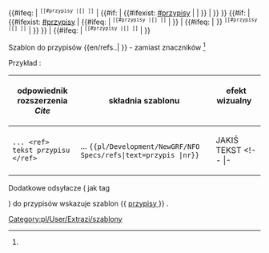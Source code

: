<noinclude>{{pl/Development/NewGRF/inne strony|en= 
|pl=Template:pl/Development/NewGRF/NFO Specs/refs
}}</noinclude><includeonly><!--
 ~ ~ ~ ~ ~ ~ ~ ~ ~ ~ koment bez typów ~ ~ ~ ~ ~ ~ ~ ~ ~ ~
--><!--{{#if: {{{1|}}} | --><!--
--><!--<h5><font style=visibility:hidden>--><!-- <span style=visibility:hidden>1</span> --><!--<span title=1 style=visibility:hidden>1</span>--><!--</font></h5>--><!--
--><!--<span style=padding:1px;white-space:nowrap>{{{text|}}}<span title="odsyłacz do {{{1|}}} na dole"><sup><tt>[[#Przypisy |[{{{1|}}}] ]]</tt></sup></span></span> --><!--
--><!-- | #ifexist: [[{{{PAGENAME}}}#Przypisy]] | | {{{text|}}} }} }}--><!--
 ~ ~ ~ ~ ~ ~ ~ ~ ~ ~ koment początek ~ ~ ~ ~ ~ ~ ~
--><span id = "{{{1|}}}"> <!--opcjonalny tekst--> </span> <!--
-->{{#ifeq: {{{1|}}} <!-- 
-->| <span style=padding:1px;white-space:nowrap>{{{text|}}} <!--
  --><span title="odsyłacz do {{{1|}}} na dole"><sup><tt>[[#przypisy |[{{{1|}}}] ]]</tt></sup></span></span> <!--
-->| {{#if: {{{text|}}} | {{#ifexist: [[#przypisy]] | {{{text|}}} | }} | }} }}<!--
--><!--
~ ~ ~ ~ ~ ~ ~ ~ ~ ~ początek ~ ~ ~ ~ ~ ~ ~
--><span id = "{{{1|}}}"> <!--opcjonalny tekst--> </span> <!--
--> {{#if: {{{text|}}} <!--
--> | {{#ifexist: [[#przypisy]] <!--
  --> | {{#ifeq: {{{1|}}} <!--
    ~ ~ ~ ~ ~ ~ ~ ~ ~ ~ text & przypisy & nr ~ ~ ~ ~ ~ ~ ~
    --> | <span title="odsyłacz do {{{1|}}} na dole"><sup><tt>[[#przypisy |[{{{1|}}}] ]]</tt><!--
       --></sup></span></span> <!--
    ~ ~ ~ ~ ~ ~ ~ ~ ~ ~ text & przypisy ( bez nr ) ~ ~ ~ ~ ~ ~ ~
    --> | }} <!-- koniec #ifeq
    ~ ~ ~ ~ ~ ~ ~ ~ ~ ~ ( bez przypisu ) ~ ~ ~ ~ ~ ~ ~
  --> | {{#ifeq: {{{1|}}} <!--
  ~ ~ ~ ~ ~ ~ ~ ~ ~ ~ text & nr  ( bez przypisu ) ~ ~ ~ ~ ~ ~ ~
  --> | <span style=padding:1px;white-space:nowrap>{{{text|}}}}} <!--
  --> <span title="odsyłacz do {{{1|}}} na dole"><sup><tt>[[#przypisy |[{{{1|}}}] ]]</tt><!--
  --></sup></span></span> <!--
  ~ ~ ~ ~ ~ ~ ~ ~ ~ ~ text ( bez nr & bez przypisu ) ~ ~ ~ ~ ~ ~ ~
  --> | {{{text|}}} }} <!-- koniec #ifeq 
  --> }} <!-- koniec #ifexist
--> | {{#ifeq: {{{1|}}} <!--
 ~ ~ ~ ~ ~ ~ ~ ~ ~ ~ nr ( bez tekstu ) ~ ~ ~ ~ ~ ~ ~
--> | <span title="odsyłacz do {{{1|}}} na dole"><sup><tt>[[#przypisy |[{{{1|}}}] ]]</tt><!--
  --></sup></span></span> <!--
 ~ ~ ~ ~ ~ ~ ~ ~ ~ ~ ( bez tekstu & bez nr & brak przypisu ) ~ ~ ~ ~ ~ ~ ~
--> | }}<!-- koniec #if
--></includeonly><noinclude>

Szablon do przypisów <nowiki>{{en/refs..| }}</nowiki> <!-- lub <nowiki>{{..refs..|name= | }}</nowiki>--> - zamiast znaczników <ref> </ref> <!-- oraz <ref name=""> </ref> -->

Przykład<!--y-->:
{| 
!odpowiednik rozszerzenia ''Cite'' !!składnia szablonu !! efekt wizualny &nbsp; &nbsp; &nbsp; &nbsp; &nbsp; 
|-
|style=vertical-align:<!--bottom-->middle|<!--<code>--><pre>... <ref> tekst przypisu </ref></pre><!--</code>-->||style=vertical-align:middle<!--bottom-->|... <code><nowiki>{{pl/Development/NewGRF/NFO Specs/refs|text=przypis |nr}}</nowiki></code> ||style=vertical-align:middle<!--top--> |JAKIŚ TEKST{{pl/Development/NewGRF/NFO Specs/refs|<!--text=PRZYPIS|-->1}}
<!-- |- 
|<pre><ref name="słowo">jakiś tekst </ref></pre>||style=vertical-align:middle|<nowiki>{{extraZi/refs/Pl | name =słowo |jakiś test }}</nowiki> ||style=vertical-align:middle |{{extraZi/refs/Pl|name=słowo|jakiś test }}-->
|}

<!-- <ref name="slowo"/> #cite_note-cargotype-1 #cite_ref-cargotype_1-1 -->

Dodatkowe odsyłacze ( jak tag <references /> ) do przypisów wskazuje szablon <nowiki>{{</nowiki> [[Template:pl/Development/NewGRF/NFO Specs/przypisy| przypisy ]] <nowiki>}}</nowiki> .
 

[[Category:pl/User/Extrazi/szablony]]
</noinclude>